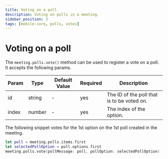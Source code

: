 ```yaml
---
title: Voting on a poll
description: Voting on polls in a meeting.
sidebar_position: 3
tags: [mobile-core, polls, votes]
---
```


# Voting on a poll

The `meeting.polls.vote()` method can be used to register a vote on a poll. It accepts the following params.

| Param | Type   | Default Value | Required | Description                                |
|-------|--------|---------------|----------|--------------------------------------------|
| id    | string |       -       | yes      | The ID of the poll that is to be voted on. |
| index | number |       -       | yes      | The index of the option.                   |

The following snippet votes for the 1st option on the 1st poll created in the meeting.

```swift
let poll = meeting.polls.items.first
let selectedPollOption = poll.options.first
meeting.polls.vote(pollMessage: poll, pollOption: selectedPollOption)
```
